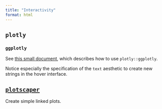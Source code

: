 ```yaml
---
title: "Interactivity"
format: html
---
```


## `plotly`

### `ggplotly`

See [this small document](https://www.stat.auckland.ac.nz/~paul/stats787/Current/Notes/Plotly/plotly-notes.html), which describes how to use `plotly::ggplotly`.

Notice especially the specification of the `text` aesthetic to create new strings in the hover interface.

## [`plotscaper`](https://bartonicek.github.io/plotscaper/)

Create simple linked plots.